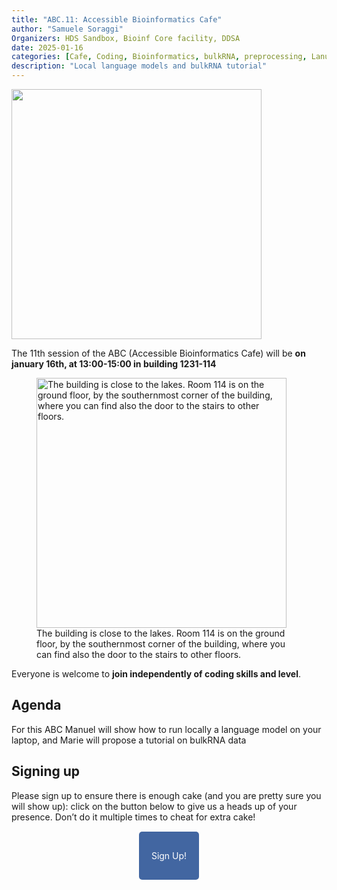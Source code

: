 ```yaml
---
title: "ABC.11: Accessible Bioinformatics Cafe"
author: "Samuele Soraggi"
Organizers: HDS Sandbox, Bioinf Core facility, DDSA
date: 2025-01-16
categories: [Cafe, Coding, Bioinformatics, bulkRNA, preprocessing, Lanuage Models]
description: "Local language models and bulkRNA tutorial"
---
```


![](../../img/news/heatmap.png){fig-align="center" width=400px}

The 11th session of the ABC (Accessible Bioinformatics Cafe) will be **on january 16th, at 13:00-15:00 in building 1231-114**

![The building is close to the lakes. Room 114 is on the ground floor, by the southernmost corner of the building, where you can find also the door to the stairs to other floors.](../../img/news/bartholin1231-114.png){width=400px}

Everyone is welcome to **join independently of coding skills and level**. 

## Agenda
 
For this ABC Manuel will show how to run locally a language model on your laptop, and Marie will propose a tutorial on bulkRNA data

## Signing up

Please sign up to ensure there is enough cake (and you are pretty sure you will show up): click on the button below to give us a heads up of your presence. Don't do it multiple times to cheat for extra cake!

&nbsp;

 <p align="center">
  <a href="https://forms.gle/gymRVbLTFcQWpMqLA" style="background-color: #4266A1; color: #FFFFFF; padding: 30px 20px; text-decoration: none; border-radius: 5px;">
    Sign Up!
  </a>
</p>
